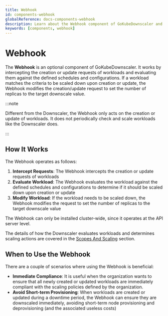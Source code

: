 ```yaml
---
title: Webhook
id: components-webhook
globalReference: docs-components-webhook
description: Learn about the Webhook component of GoKubeDownscaler and how it works
keywords: [components, webhook]
---
```


# Webhook

The **Webhook** is an optional component of GoKubeDownscaler.
It works by intercepting the creation or update requests of workloads and evaluating
them against the defined schedules and configurations.
If a workload matches the criteria to be scaled down upon creation or update, the Webhook
modifies the creation/update request to set the number of replicas to the target downscale value.

:::note

Different from the Downscaler, the Webhook only acts on the creation or update of workloads.
It does not periodically check and scale workloads
like the Downscaler does.

:::

## How It Works

The Webhook operates as follows:

1. **Intercept Requests**: The Webhook intercepts the creation or update requests of workloads
2. **Evaluate Workload**: The Webhook evaluates the workload against the defined schedules and configurations to determine if it should be
   scaled down upon creation or update
3. **Modify Workload**: If the workload needs to be scaled down, the Webhook modifies the request to set the number of replicas to the
   target downscale value

The Webhook can only be installed cluster-wide, since it operates at the API server level.

The details of how the Downscaler evaluates workloads and determines scaling actions are covered in the
[Scopes And Scaling](ref:docs-scopes-and-scaling) section.

## When to Use the Webhook

There are a couple of scenarios where using the Webhook is beneficial:

- **Immediate Compliance**: It is useful when the organization wants to ensure that all newly created or updated workloads are immediately compliant
  with the scaling policies defined by the organization.
- **Avoid Short-term Provisioning**: When workloads are created or updated during a downtime period, the Webhook can ensure they are downscaled
  immediately, avoiding short-term node provisioning and deprovisioning (and the associated useless costs)

